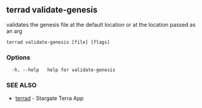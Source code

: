 ## terrad validate-genesis

validates the genesis file at the default location or at the location passed as an arg

```
terrad validate-genesis [file] [flags]
```

### Options

```
  -h, --help   help for validate-genesis
```

### SEE ALSO

* [terrad](terrad.md)	 - Stargate Terra App


